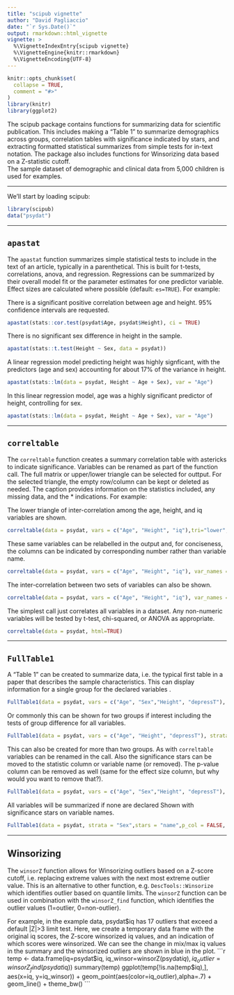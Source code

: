```yaml
---
title: "scipub vignette"
author: "David Pagliaccio"
date: "`r Sys.Date()`"
output: rmarkdown::html_vignette
vignette: >
  %\VignetteIndexEntry{scipub vignette}
  %\VignetteEngine{knitr::rmarkdown}
  %\VignetteEncoding{UTF-8}
---
```


```r
knitr::opts_chunk$set(
  collapse = TRUE,
  comment = "#>"
)
library(knitr)
library(ggplot2)
```

The scipub package contains functions for summarizing data
    for scientific publication. This includes making a "Table 1"
    to summarize demographics across groups, correlation tables
    with significance indicated by stars, and extracting formatted
    statistical summarizes from simple tests for in-text notation.
    The package also includes functions for Winsorizing data based
    on a Z-statistic cutoff.  
The sample dataset of demographic and clinical data
 from 5,000 children is used for examples.  



***
We'll start by loading scipub:

```r
library(scipub)
data("psydat")
```


***
## `apastat`

The `apastat` function summarizes simple statistical tests to include 
in the text of an article, typically in a parenthetical. 
This is built for t-tests, correlations, anova, and regression.
Regressions can be summarized by their overall model fit or the
parameter estimates for one predictor variable.
Effect sizes are calculated where possible (default: `es=TRUE`). 
For example:



There is a significant positive correlation between age and height. 
95% confidence intervals are requested.
```r
apastat(stats::cor.test(psydat$Age, psydat$Height), ci = TRUE)
```

There is no significant sex difference in height in the sample.
```r
apastat(stats::t.test(Height ~ Sex, data = psydat))
```


A linear regression model predicting height was highly signficant, with the predictors (age and sex) accounting for about 17% of the variance in height. 
```r
apastat(stats::lm(data = psydat, Height ~ Age + Sex), var = "Age")
```

In this linear regression model, age was a highly significant predictor of height, controlling for sex. 
```r
apastat(stats::lm(data = psydat, Height ~ Age + Sex), var = "Age")
```





***
## `correltable`

The `correltable` function creates a summary correlation table with astericks to indicate significance. 
Variables can be renamed as part of the function call. The full matrix or upper/lower triangle can be selected for outtput. For the selected triangle, the empty row/column can be kept or deleted as needed. 
The caption provides information on the statistics included, any missing data, and the * indications. 
For example:

The lower triangle of inter-correlation among the age, height, and iq variables are shown.
```r
correltable(data = psydat, vars = c("Age", "Height", "iq"),tri="lower",html=TRUE)
```



These same variables can be relabelled in the output and, for conciseness, the columns can be indicated by corresponding number rather than variable name. 
```r
correltable(data = psydat, vars = c("Age", "Height", "iq"), var_names = c("Age (months)", "Height (inches)", "IQ"), tri = "upper", colnum = TRUE,html=TRUE)
```



The inter-correlation between two sets of variables can also be shown. 
```r
correltable(data = psydat, vars = c("Age", "Height", "iq"), var_names = c("Age (months)", "Height (inches)", "IQ"), vars2 = c("depressT", "anxT"), var_names2 = c("Depression T", "Anxiety T"),html=TRUE)
```


The simplest call just correlates all variables in a dataset. Any non-numeric variables will be tested by t-test, chi-squared, or ANOVA as appropriate.
```r
correltable(data = psydat, html=TRUE)
```



***
## `FullTable1`
A "Table 1" can be created to summarize data, i.e. the typical first table in a paper that describes the sample characteristics.
This can display information for a single group for the declared variables .  
```r
FullTable1(data = psydat, vars = c("Age", "Sex","Height", "depressT"),  html=TRUE)
```

Or commonly this can be shown for two groups if interest including the tests of group difference for all variables.
```r
FullTable1(data = psydat, vars = c("Age", "Height", "depressT"), strata = "Sex", html=TRUE)
```


This can also be created for more than two groups. As with `correltable` variables can be renamed in the call.
Also the significance stars can be moved to the statistic column or variable name (or removed). The p-value column can be removed as well (same for the effect size column, but why would you want to remove that?).
```r
FullTable1(data = psydat, vars = c("Age", "Sex","Height", "depressT"), var_names = c("Age (months)", "Sex","Height (inches)", "Depression T"), strata = "Income", stars = "stat",p_col = FALSE, html=TRUE)
```


All variables will be summarized if none are declared
Shown with significance stars on variable names.
```r
FullTable1(data = psydat, strata = "Sex",stars = "name",p_col = FALSE, html=TRUE)
```




***
## Winsorizing

The `winsorZ` function allows for Winsorizing outliers based on a Z-score cutoff, i.e.
  replacing extreme values with the next most extreme outlier value.
This is an alternative to other function, e.g. `DescTools::Winsorize` which
  identifies outlier based on quantile limits.
The `winsorZ` function can be used in combination with the `winsorZ_find` function,
  which identifies the outlier values (1=outlier, 0=non-outlier).


For example, in the example data, psydat$iq has 17 outliers that exceed a default
|Z|>3 limit test. Here, we create a temporary data frame with the original
iq scores, the Z-score winsorized iq values, and an indication of which scores
were winsorized. We can see the change in mix/max iq values in the summary
and the winsorized outliers are shown in blue in the plot.
```r
temp <- data.frame(iq=psydat$iq, iq_winsor=winsorZ(psydat$iq), iq_outlier = winsorZ_find(psydat$iq))
summary(temp)
ggplot(temp[!is.na(temp$iq),], aes(x=iq, y=iq_winsor)) + geom_point(aes(color=iq_outlier),alpha=.7) + geom_line() + theme_bw()
```
